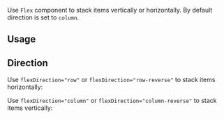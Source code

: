 <ax-layout />

Use `Flex` component to stack items vertically or horizontally. By default direction is set to `column`.

## Usage

<ax-demo name="flex-usage" />

## Direction

Use `flexDirection="row"` or `flexDirection="row-reverse"` to stack items horizontally:

<ax-demo name="flex-horizontal-usage" />

Use `flexDirection="column"` or `flexDirection="column-reverse"` to stack items vertically:

<ax-demo name="flex-vertical-usage" />
